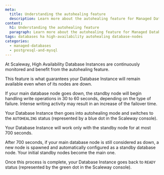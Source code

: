 ```yaml
---
meta:
  title: Understanding the autohealing feature
  description: Learn more about the autohealing feature for Managed Database for PostgreSQL and MySQL
content:
  h1: Understanding the autohealing feature
  paragraph: Learn more about the autohealing feature for Managed Database for PostgreSQL and MySQL
tags: databases ha high-availability autohealing database-nodes
categories:
  - managed-databases
  - postgresql-and-mysql
---
```


At Scaleway, High Availability Database Instances are continuously monitored and benefit from the autohealing feature.

This feature is what guarantees your Database Instance will remain available even when of its nodes are down.

If your main database node goes down, the standby node will begin handling write operations in 30 to 60 seconds, depending on the type of failure. Intense writing activity may result in an increase of the failover time.

Your Database Instance then goes into autohealing mode and switches to the `AUTOHEALING` status (represented by a blue dot in the Scaleway console).

Your Database Instance will work only with the standby node for at most 700 seconds.

After 700 seconds, if your main database node is still considered as down, a new node is spawned and automatically configured as a standby database node. Your initial standby nodes become the main one.

Once this process is complete, your Database Instance goes back to `READY` status (represented by the green dot in the Scaleway console).